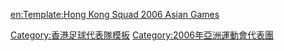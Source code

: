 {{National squad
 | name      = 2006年亞運足球香港隊
 | bg        = #db000d
 | fg        = #FFFFFF
 | bordercolor = #FFF000
 | country   = 香港
 | team link = 香港奧運足球代表隊
 | comp link = 2006年亞運會
 | comp      = 2006年亞運會足球比賽
 | p1        = [[謝德謙]]
 | p2        = [[林俊生]]
 | p3        = [[卓卓]]
 | p4        = [[李恆滙]]
 | p5        = [[張子鍵]]
 | p6        = [[謝敏榮]]
 | p7        = [[葉志豪]]
 | p8        = [[郭建邦]]
 | p9        = [[鄭禮騫]]
 | p10       = [[林嘉緯]]
 | p11       = [[沈國強]]
 | p12       = [[盧均宜]]
 | p13       = [[張健峰]]
 | p14       = [[沈國輝]]
 | p15       = [[陳偉豪]]<small>([[隊長 (足球)|c]])</small>
 | p16       = [[梁振邦]]
 | p17       = [[陳文輝 (足球運動員)|陳文輝]]
 | p18       = [[陳肇麒]]
 | p19       = [[范俊業]]
 | p20       = [[劉全昆]]
 | coach     = [[黎新祥]]
}}<noinclude>
[[Category:香港足球代表隊模板]]
[[Category:2006年亞洲運動會代表團]]
[[en:Template:Hong Kong Squad 2006 Asian Games]]
</noinclude>